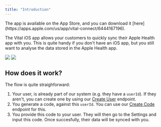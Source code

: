 ```yaml
---
title: "Introduction"
---
```


<Info>
  The app is available on the App Store, and you can download it
  [here](https://apps.apple.com/us/app/vital-connect/6444167196).
</Info>

The Vital iOS app allows your customers to quickly sync their Apple Health app with you. This is quite handy if you don't have an iOS app, but you still want to analyse the data stored in the Apple Health app.

<div className="flex flex-row space-x-1">
  <img src="/img/activity_small.png" width={"50%"} />
  <img src="/img/sleep_small.png" width={"50%"} />
</div>

## How does it work?

The flow is quite straighforward:

1. Your user, is already part of our system (e.g. they have a `userId`). If they aren't, you can create one by using our [Create User](/api-reference/user/create-user) endpoint.
2. You generate a code, against this `userId`. You can use our [Create Code](/api-reference/link/create-code) endpoint for this.
3. You provide this code to your user. They will then go to the Settings and input this code. Once succesfully, their data will be synced with you.
